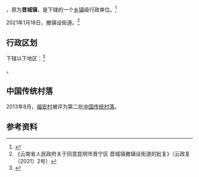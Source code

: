 {{中国乡级行政区|53/01/22/102/000
| 政府驻地 = 庄蹻路81号
}}

'''{{PAGENAMEBASE}}'''，原为'''晋城镇'''，是{{PRC admin/fullname|53/01/22/102/000|3}}下辖的一个[[乡镇|乡镇]]级行政单位。<ref>{{PRC admin/ref sgc|{{PRC admin/parent|53/01/22/102/000}}}}</ref>

2021年1月18日，撤镇设街道。<ref>《云南省人民政府关于同意昆明市晋宁区
晋城镇撤镇设街道的批复》（云政复〔2021〕2号）</ref>

== 行政区划 ==

{{PAGENAMEBASE}}下辖以下地区：<ref>{{PRC admin/ref sgc|53/01/22/102/000}}</ref>

{{PRC admin/children|53/01/22/102/000}}。

==中国传统村落==
2013年8月，[[福安村|福安村]]被评为第二批[[中国传统村落|中国传统村落]]。

== 参考资料 ==

{{reflist}}

{{PRC admin/navcat|53/01/22/102/000}}